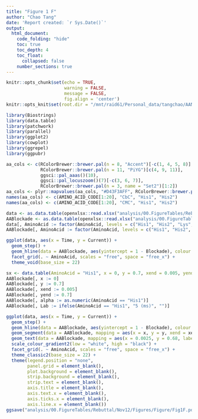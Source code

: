 ```yaml
---
title: "Figure 1 F"
author: "Chao Tang"
date: 'Report created: `r Sys.Date()`'
output: 
  html_document: 
    code_folding: "hide"
    toc: true
    toc_depth: 4
    toc_float: 
      collapsed: false
    number_sections: true
---
```


```r
knitr::opts_chunk$set(echo = TRUE, 
                      warning = FALSE, 
                      message = FALSE, 
                      fig.align = 'center')
knitr::opts_knit$set(root.dir = "/mnt/raid61/Personal_data/tangchao/AANanopore")
```

```r
library(Biostrings)
library(data.table)
library(patchwork)
library(parallel)
library(ggplot2)
library(cowplot)
library(ggrepel)
library(ggpubr)
```

```r
aa_cols <- c(RColorBrewer::brewer.pal(n = 8, "Accent")[-c(1, 4, 5, 8)], 
             RColorBrewer::brewer.pal(n = 11, "PiYG")[c(4, 9, 11)], 
             ggsci::pal_aaas()(10), 
             ggsci::pal_locuszoom()(7)[-c(3, 6, 7)], 
             RColorBrewer::brewer.pal(n = 3, name = "Set2")[1:2])
aa_cols <- plyr::mapvalues(aa_cols, "#D43F3AFF", RColorBrewer::brewer.pal(n = 8, name = "BrBG")[1])
names(aa_cols) <- c(AMINO_ACID_CODE[1:20], "CbC", "His1", "His2")
names(aa_cols) <- c(AMINO_ACID_CODE[1:20], "CMC", "His1", "His2")
```

```r
data <- as.data.table(openxlsx::read.xlsx("analysis/00.FigureTables/Rebuttal/Nov12/Figures/Data/Fig1F.xlsx", 1))
AABlockade <- as.data.table(openxlsx::read.xlsx("analysis/00.FigureTables/Rebuttal/Nov12/Figures/Data/Fig1F.xlsx", 2))
data[, AminoAcid := factor(AminoAcid, levels = c("His1", "His2", "Lys", "Arg", "Glu", "Asp", "Gly", "Ala", "Val", "Leu", "Met", "Ile", "Pro", "Phe", "Trp", "Cys", "Ser", "Tyr", "Asn", "Gln", "Thr"))]
AABlockade[, AminoAcid := factor(AminoAcid, levels = c("His1", "His2", "Lys", "Arg", "Glu", "Asp", "Gly", "Ala", "Val", "Leu", "Met", "Ile", "Pro", "Phe", "Trp", "Cys", "Ser", "Tyr", "Asn", "Gln", "Thr"))]
```

```r
ggplot(data, aes(x = Time, y = Current)) + 
  geom_step() + 
  geom_hline(data = AABlockade, aes(yintercept = 1 - Blockade), colour = "grey", lty = 2) + 
  facet_grid(. ~ AminoAcid, scales = "free", space = "free_x") + 
  theme_void(base_size = 22)
```

```r
sx <- data.table(AminoAcid = "His1", x = 0, y = 0.7, xend = 0.005, yend = 0.7)
AABlockade[, x := 0]
AABlockade[, y := 0.7]
AABlockade[, xend := 0.005]
AABlockade[, yend := 0.7]
AABlockade[, alpha := as.numeric(AminoAcid == "His1")]
AABlockade[, Lab := ifelse(AminoAcid == "His1", "5 (ms)", "")]
```

```r
ggplot(data, aes(x = Time, y = Current)) + 
  geom_step() + 
  geom_hline(data = AABlockade, aes(yintercept = 1 - Blockade), colour = "grey", lty = 2) +
  geom_segment(data = AABlockade, mapping = aes(x = x, y = y, xend = xend, yend = yend, colour = alpha), size = 1) + 
  geom_text(data = AABlockade, mapping = aes(x = 0.0025, y = 0.68, label = Lab), size = 4) + 
  scale_colour_gradient2(low = "white", high = "black") + 
  facet_grid(. ~ AminoAcid, scales = "free", space = "free_x") + 
  theme_classic2(base_size = 22) + 
  theme(legend.position = "none", 
        panel.grid = element_blank(), 
        plot.background = element_blank(), 
        strip.background = element_blank(), 
        strip.text = element_blank(), 
        axis.title = element_blank(), 
        axis.text.x = element_blank(), 
        axis.ticks.x = element_blank(), 
        axis.line.x = element_blank())
ggsave("analysis/00.FigureTables/Rebuttal/Nov12/Figures/Figure/Fig1F.pdf", width = 15, height = 3)
```











